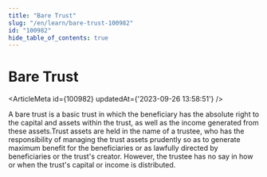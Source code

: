 ```yaml
---
title: "Bare Trust"
slug: "/en/learn/bare-trust-100982"
id: "100982"
hide_table_of_contents: true
---
```



# Bare Trust

<ArticleMeta id={100982} updatedAt={'2023-09-26 13:58:51'} />
<div className='border-solid border-b border-t-0 my-4 border-[var(--ifm-color-gray-300)]' />

A bare trust is a basic trust in which the beneficiary has the absolute right to the capital and assets within the trust, as well as the income generated from these assets.Trust assets are held in the name of a trustee, who has the responsibility of managing the trust assets prudently so as to generate maximum benefit for the beneficiaries or as lawfully directed by beneficiaries or the trust's creator. However, the trustee has no say in how or when the trust's capital or income is distributed.
